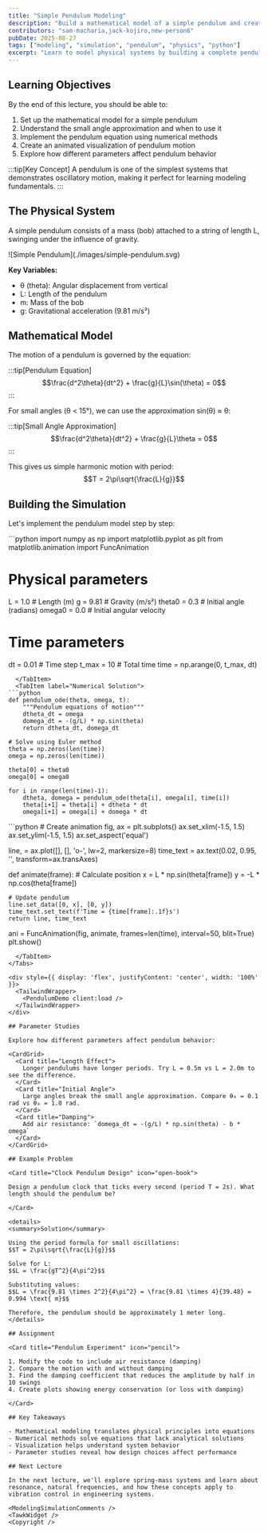 ```yaml
---
title: "Simple Pendulum Modeling"
description: "Build a mathematical model of a simple pendulum and create an interactive simulation to understand oscillatory motion"
contributors: "sam-macharia,jack-kojiro,new-person6"
pubDate: 2025-08-27
tags: ["modeling", "simulation", "pendulum", "physics", "python"]
excerpt: "Learn to model physical systems by building a complete pendulum simulation from mathematical equations to interactive visualization."
---
```



<UniversalContentContributors 
  contributors={frontmatter.contributors}
/>


## Learning Objectives

By the end of this lecture, you should be able to:

1. Set up the mathematical model for a simple pendulum
2. Understand the small angle approximation and when to use it
3. Implement the pendulum equation using numerical methods
4. Create an animated visualization of pendulum motion
5. Explore how different parameters affect pendulum behavior

:::tip[Key Concept]
A pendulum is one of the simplest systems that demonstrates oscillatory motion, making it perfect for learning modeling fundamentals.
:::

## The Physical System

A simple pendulum consists of a mass (bob) attached to a string of length L, swinging under the influence of gravity.

<div style={{ display: 'flex', justifyContent: 'center', width: '100%' }}>
![Simple Pendulum](./images/simple-pendulum.svg)
</div>

**Key Variables:**
- θ (theta): Angular displacement from vertical
- L: Length of the pendulum
- m: Mass of the bob
- g: Gravitational acceleration (9.81 m/s²)

## Mathematical Model

The motion of a pendulum is governed by the equation:

:::tip[Pendulum Equation]
$$\frac{d^2\theta}{dt^2} + \frac{g}{L}\sin(\theta) = 0$$
:::

For small angles (θ < 15°), we can use the approximation sin(θ) ≈ θ:

:::tip[Small Angle Approximation]
$$\frac{d^2\theta}{dt^2} + \frac{g}{L}\theta = 0$$
:::

This gives us simple harmonic motion with period:
$$T = 2\pi\sqrt{\frac{L}{g}}$$

## Building the Simulation

Let's implement the pendulum model step by step:

<Tabs>
  <TabItem label="Setup & Imports">
```python
import numpy as np
import matplotlib.pyplot as plt
from matplotlib.animation import FuncAnimation

# Physical parameters
L = 1.0      # Length (m)
g = 9.81     # Gravity (m/s²)
theta0 = 0.3 # Initial angle (radians)
omega0 = 0.0 # Initial angular velocity

# Time parameters
dt = 0.01    # Time step
t_max = 10   # Total time
time = np.arange(0, t_max, dt)
```
  </TabItem>
  <TabItem label="Numerical Solution">
```python
def pendulum_ode(theta, omega, t):
    """Pendulum equations of motion"""
    dtheta_dt = omega
    domega_dt = -(g/L) * np.sin(theta)
    return dtheta_dt, domega_dt

# Solve using Euler method
theta = np.zeros(len(time))
omega = np.zeros(len(time))

theta[0] = theta0
omega[0] = omega0

for i in range(len(time)-1):
    dtheta, domega = pendulum_ode(theta[i], omega[i], time[i])
    theta[i+1] = theta[i] + dtheta * dt
    omega[i+1] = omega[i] + domega * dt
```
  </TabItem>
  <TabItem label="Animation">
```python
# Create animation
fig, ax = plt.subplots()
ax.set_xlim(-1.5, 1.5)
ax.set_ylim(-1.5, 1.5)
ax.set_aspect('equal')

line, = ax.plot([], [], 'o-', lw=2, markersize=8)
time_text = ax.text(0.02, 0.95, '', transform=ax.transAxes)

def animate(frame):
    # Calculate position
    x = L * np.sin(theta[frame])
    y = -L * np.cos(theta[frame])
    
    # Update pendulum
    line.set_data([0, x], [0, y])
    time_text.set_text(f'Time = {time[frame]:.1f}s')
    return line, time_text

ani = FuncAnimation(fig, animate, frames=len(time), 
                   interval=50, blit=True)
plt.show()
```
  </TabItem>
</Tabs>

<div style={{ display: 'flex', justifyContent: 'center', width: '100%' }}>
  <TailwindWrapper>
    <PendulumDemo client:load />
  </TailwindWrapper>
</div>

## Parameter Studies

Explore how different parameters affect pendulum behavior:

<CardGrid>
  <Card title="Length Effect">
    Longer pendulums have longer periods. Try L = 0.5m vs L = 2.0m to see the difference.
  </Card>
  <Card title="Initial Angle">
    Large angles break the small angle approximation. Compare θ₀ = 0.1 rad vs θ₀ = 1.0 rad.
  </Card>
  <Card title="Damping">
    Add air resistance: `domega_dt = -(g/L) * np.sin(theta) - b * omega`
  </Card>
</CardGrid>

## Example Problem

<Card title="Clock Pendulum Design" icon="open-book">

Design a pendulum clock that ticks every second (period T = 2s). What length should the pendulum be?

</Card>

<details>
<summary>Solution</summary>

Using the period formula for small oscillations:
$$T = 2\pi\sqrt{\frac{L}{g}}$$

Solve for L:
$$L = \frac{gT^2}{4\pi^2}$$

Substituting values:
$$L = \frac{9.81 \times 2^2}{4\pi^2} = \frac{9.81 \times 4}{39.48} = 0.994 \text{ m}$$

Therefore, the pendulum should be approximately 1 meter long.
</details>

## Assignment

<Card title="Pendulum Experiment" icon="pencil">

1. Modify the code to include air resistance (damping)
2. Compare the motion with and without damping
3. Find the damping coefficient that reduces the amplitude by half in 10 swings
4. Create plots showing energy conservation (or loss with damping)

</Card>

## Key Takeaways

- Mathematical modeling translates physical principles into equations
- Numerical methods solve equations that lack analytical solutions
- Visualization helps understand system behavior
- Parameter studies reveal how design choices affect performance

## Next Lecture

In the next lecture, we'll explore spring-mass systems and learn about resonance, natural frequencies, and how these concepts apply to vibration control in engineering systems.

<ModelingSimulationComments />
<TawkWidget />
<Copyright />